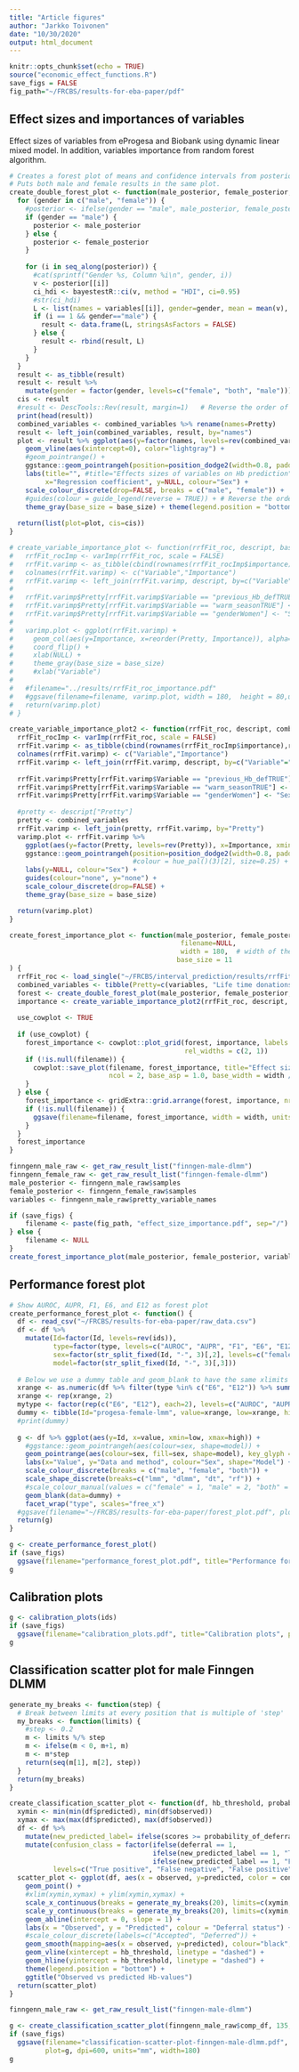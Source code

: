 ```yaml
---
title: "Article figures"
author: "Jarkko Toivonen"
date: "10/30/2020"
output: html_document
---
```


```r
knitr::opts_chunk$set(echo = TRUE)
source("economic_effect_functions.R")
save_figs = FALSE
fig_path="~/FRCBS/results-for-eba-paper/pdf"
```

## Effect sizes and importances of variables

Effect sizes of variables from eProgesa and Biobank using dynamic linear mixed model. In addition, variables
importance from random forest algorithm.

```r
# Creates a forest plot of means and confidence intervals from posterior distributions.
# Puts both male and female results in the same plot.
create_double_forest_plot <- function(male_posterior, female_posterior, variables, combined_variables, base_size = 11) {
  for (gender in c("male", "female")) {
    #posterior <- ifelse(gender == "male", male_posterior, female_posterior)
    if (gender == "male") {
      posterior <- male_posterior
    } else {
      posterior <- female_posterior
    }
    
    for (i in seq_along(posterior)) {
      #cat(sprintf("Gender %s, Column %i\n", gender, i))
      v <- posterior[[i]]
      ci_hdi <- bayestestR::ci(v, method = "HDI", ci=0.95)
      #str(ci_hdi)
      L <- list(names = variables[[i]], gender=gender, mean = mean(v), low = ci_hdi$CI_low, high = ci_hdi$CI_high)
      if (i == 1 && gender=="male") {
        result <- data.frame(L, stringsAsFactors = FALSE)
      } else {
        result <- rbind(result, L)
      }
    }
  }
  result <- as_tibble(result)
  result <- result %>%
    mutate(gender = factor(gender, levels=c("female", "both", "male")))
  cis <- result
  #result <- DescTools::Rev(result, margin=1)   # Reverse the order of rows so they appear in correct order in the forest plot
  print(head(result))
  combined_variables <- combined_variables %>% rename(names=Pretty)
  result <- left_join(combined_variables, result, by="names")
  plot <- result %>% ggplot(aes(y=factor(names, levels=rev(combined_variables$names)), x=mean, xmin=low, xmax=high, color=gender)) +     
    geom_vline(aes(xintercept=0), color="lightgray") +
    #geom_pointrange() +
    ggstance::geom_pointrangeh(position=position_dodge2(width=0.8, padding=0.1), size=0.25) + # ggstance is required to make legend keys horizontal
    labs(title="", #title="Effects sizes of variables on Hb prediction",
         x="Regression coefficient", y=NULL, colour="Sex") +
    scale_colour_discrete(drop=FALSE, breaks = c("male", "female")) + 
    #guides(colour = guide_legend(reverse = TRUE)) + # Reverse the order of keys in the legend
    theme_gray(base_size = base_size) + theme(legend.position = "bottom", legend.direction = "horizontal")
    
  return(list(plot=plot, cis=cis))
}

# create_variable_importance_plot <- function(rrfFit_roc, descript, base_size = 11) {
#   rrfFit_rocImp <- varImp(rrfFit_roc, scale = FALSE)
#   rrfFit.varimp <- as_tibble(cbind(rownames(rrfFit_rocImp$importance),rrfFit_rocImp$importance))
#   colnames(rrfFit.varimp) <- c("Variable","Importance")
#   rrfFit.varimp <- left_join(rrfFit.varimp, descript, by=c("Variable"="Variable")) %>% select(Variable,Pretty,Importance) %>% arrange(Importance)
#   
#   rrfFit.varimp$Pretty[rrfFit.varimp$Variable == "previous_Hb_defTRUE"] <- "Previous donation deferred"
#   rrfFit.varimp$Pretty[rrfFit.varimp$Variable == "warm_seasonTRUE"] <- "Warm season"
#   rrfFit.varimp$Pretty[rrfFit.varimp$Variable == "genderWomen"] <- "Sex"
#   
#   varimp.plot <- ggplot(rrfFit.varimp) + 
#     geom_col(aes(y=Importance, x=reorder(Pretty, Importance)), alpha=0.7) + 
#     coord_flip() +
#     xlab(NULL) + 
#     theme_gray(base_size = base_size)
#     #xlab("Variable")
#   
#   #filename="../results/rrfFit_roc_importance.pdf"
#   #ggsave(filename=filename, varimp.plot, width = 180,  height = 80,units="mm", dpi=600, scale=1.0)
#   return(varimp.plot)
# }

create_variable_importance_plot2 <- function(rrfFit_roc, descript, combined_variables, base_size = 11) {
  rrfFit_rocImp <- varImp(rrfFit_roc, scale = FALSE)
  rrfFit.varimp <- as_tibble(cbind(rownames(rrfFit_rocImp$importance),rrfFit_rocImp$importance))
  colnames(rrfFit.varimp) <- c("Variable","Importance")
  rrfFit.varimp <- left_join(rrfFit.varimp, descript, by=c("Variable"="Variable")) %>% select(Variable,Pretty,Importance) %>% arrange(Importance)
  
  rrfFit.varimp$Pretty[rrfFit.varimp$Variable == "previous_Hb_defTRUE"] <- "Previous donation deferred"
  rrfFit.varimp$Pretty[rrfFit.varimp$Variable == "warm_seasonTRUE"] <- "Warm season"
  rrfFit.varimp$Pretty[rrfFit.varimp$Variable == "genderWomen"] <- "Sex"
  
  #pretty <- descript["Pretty"]
  pretty <- combined_variables
  rrfFit.varimp <- left_join(pretty, rrfFit.varimp, by="Pretty")
  varimp.plot <- rrfFit.varimp %>% 
    ggplot(aes(y=factor(Pretty, levels=rev(Pretty)), x=Importance, xmin=0, xmax=Importance, colour = factor("both", levels=c("female", "both", "male")))) + 
    ggstance::geom_pointrangeh(position=position_dodge2(width=0.8, padding=0.1)) +  # ggstance is required to make legend keys horizontal
                               #colour = hue_pal()(3)[2], size=0.25) +
    labs(y=NULL, colour="Sex") + 
    guides(colour="none", y="none") +
    scale_colour_discrete(drop=FALSE) +
    theme_gray(base_size = base_size)

  return(varimp.plot)
}

create_forest_importance_plot <- function(male_posterior, female_posterior, variables,
                                           filename=NULL,
                                           width = 180,  # width of the combined figure in millimetres
                                          base_size = 11
) {
  rrfFit_roc <- load_single("~/FRCBS/interval_prediction/results/rrfFit_roc.rdata")
  combined_variables <- tibble(Pretty=c(variables, "Life time donations", "Sex", "First Hb"))
  forest <- create_double_forest_plot(male_posterior, female_posterior, variables, combined_variables, base_size = base_size)$plot
  importance <- create_variable_importance_plot2(rrfFit_roc, descript, combined_variables, base_size = base_size)
  
  use_cowplot <- TRUE
  
  if (use_cowplot) {
    forest_importance <- cowplot::plot_grid(forest, importance, labels = c('A', 'B'), label_size = 12, nrow=1, scale=1.0, axis="tb", align="h",
                                            rel_widths = c(2, 1))
    if (!is.null(filename)) {
      cowplot::save_plot(filename, forest_importance, title="Effect sizes and importances",
                         ncol = 2, base_asp = 1.0, base_width = width / 25.4 / 2, base_height = NULL)
    }
  } else {
    forest_importance <- gridExtra::grid.arrange(forest, importance, nrow = 1, respect=TRUE)   # Combine the plots
    if (!is.null(filename)) {
      ggsave(filename=filename, forest_importance, width = width, units="mm", dpi=600, scale=1.0)
    }
  }
  forest_importance
}
```

```r
finngenn_male_raw <- get_raw_result_list("finngen-male-dlmm")
finngenn_female_raw <- get_raw_result_list("finngen-female-dlmm")
male_posterior <- finngenn_male_raw$samples
female_posterior <- finngenn_female_raw$samples
variables <- finngenn_male_raw$pretty_variable_names
```


```r
if (save_figs) {
    filename <- paste(fig_path, "effect_size_importance.pdf", sep="/")
} else {
    filename <- NULL
}
create_forest_importance_plot(male_posterior, female_posterior, variables, filename=filename)
```


## Performance forest plot

```r
# Show AUROC, AUPR, F1, E6, and E12 as forest plot
create_performance_forest_plot <- function() {
  df <- read_csv("~/FRCBS/results-for-eba-paper/raw_data.csv")
  df <- df %>%
    mutate(Id=factor(Id, levels=rev(ids)),
           type=factor(type, levels=c("AUROC", "AUPR", "F1", "E6", "E12")),
           sex=factor(str_split_fixed(Id, "-", 3)[,2], levels=c("female", "both", "male")),
           model=factor(str_split_fixed(Id, "-", 3)[,3]))
  
  # Below we use a dummy table and geom_blank to have the same xlimits for E6 and E12 panels
  xrange <- as.numeric(df %>% filter(type %in% c("E6", "E12")) %>% summarise(low=min(low), high=max(high))) # range of x-axis for E6 and E12
  xrange <- rep(xrange, 2)
  mytype <- factor(rep(c("E6", "E12"), each=2), levels=c("AUROC", "AUPR", "F1", "E6", "E12"))
  dummy <- tibble(Id="progesa-female-lmm", value=xrange, low=xrange, high=xrange, type=mytype)  # Dummy table to use the same x-axis limits for E6 and E12
  #print(dummy)
  
  g <- df %>% ggplot(aes(y=Id, x=value, xmin=low, xmax=high)) + 
    #ggstance::geom_pointrangeh(aes(colour=sex, shape=model)) + 
    geom_pointrange(aes(colour=sex, fill=sex, shape=model), key_glyph = draw_key_rect) + 
    labs(x="Value", y="Data and method", colour="Sex", shape="Model") + 
    scale_colour_discrete(breaks = c("male", "female", "both")) +
    scale_shape_discrete(breaks=c("lmm", "dlmm", "dt", "rf")) +
    #scale_colour_manual(values = c("female" = 1, "male" = 2, "both" = 3)) +
    geom_blank(data=dummy) +
    facet_wrap("type", scales="free_x")
  #ggsave(filename="~/FRCBS/results-for-eba-paper/forest_plot.pdf", plot=g, dpi=600, units="mm", width=180)
  return(g)
}

```

```r
g <- create_performance_forest_plot()
if (save_figs)
  ggsave(filename="performance_forest_plot.pdf", title="Performance forest plot", path=fig_path, plot=g, dpi=600, units="mm", width=180)
g
```
## Calibration plots



```r
g <- calibration_plots(ids)
if (save_figs)
  ggsave(filename="calibration_plots.pdf", title="Calibration plots", path=fig_path, plot=g, dpi=600, units="mm", width=180)
g
```

## Classification scatter plot for male Finngen DLMM

```r

generate_my_breaks <- function(step) {
  # Break between limits at every position that is multiple of 'step' 
  my_breaks <- function(limits) {
    #step <- 0.2
    m <- limits %/% step
    m <- ifelse(m < 0, m+1, m)
    m <- m*step
    return(seq(m[1], m[2], step))
  }
  return(my_breaks)
}

create_classification_scatter_plot <- function(df, hb_threshold, probability_of_deferral_threshold) {
  xymin <- min(min(df$predicted), min(df$observed))
  xymax <- max(max(df$predicted), max(df$observed))
  df <- df %>% 
    mutate(new_predicted_label= ifelse(scores >= probability_of_deferral_threshold, 1, 0)) %>%
    mutate(confusion_class = factor(ifelse(deferral == 1, 
                                    ifelse(new_predicted_label == 1, "True positive", "False negative"),
                                    ifelse(new_predicted_label == 1, "False positive", "True negative")),
           levels=c("True positive", "False negative", "False positive", "True negative")))
  scatter_plot <- ggplot(df, aes(x = observed, y=predicted, color = confusion_class)) +
    geom_point() +
    #xlim(xymin,xymax) + ylim(xymin,xymax) +
    scale_x_continuous(breaks = generate_my_breaks(20), limits=c(xymin,xymax)) +
    scale_y_continuous(breaks = generate_my_breaks(20), limits=c(xymin,xymax)) +
    geom_abline(intercept = 0, slope = 1) +
    labs(x = "Observed", y = "Predicted", colour = "Deferral status") +
    #scale_colour_discrete(labels=c("Accepted", "Deferred")) +
    geom_smooth(mapping=aes(x = observed, y=predicted), colour="black", show.legend = FALSE) +
    geom_vline(xintercept = hb_threshold, linetype = "dashed") +
    geom_hline(yintercept = hb_threshold, linetype = "dashed") +
    theme(legend.position = "bottom") +
    ggtitle("Observed vs predicted Hb-values")
  return(scatter_plot)
}
```

```r
finngenn_male_raw <- get_raw_result_list("finngen-male-dlmm")

```


```r
g <- create_classification_scatter_plot(finngenn_male_raw$comp_df, 135, 0.1)
if (save_figs)
  ggsave(filename="classification-scatter-plot-finngen-male-dlmm.pdf", title="Classifiction scatter plot finngen-male-dlmm", path=fig_path, 
         plot=g, dpi=600, units="mm", width=180)
g
```

